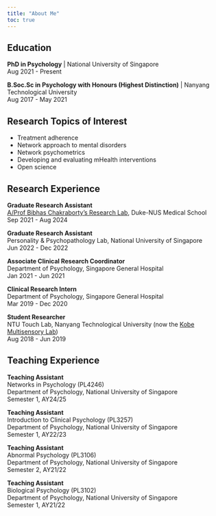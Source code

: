 ```yaml
---
title: "About Me"
toc: true
---
```


## Education

**PhD in Psychology** \| National University of Singapore\
Aug 2021 - Present

**B.Soc.Sc in Psychology with Honours (Highest Distinction)** \| Nanyang Technological University\
Aug 2017 - May 2021

## Research Topics of Interest

-   Treatment adherence
-   Network approach to mental disorders
-   Network psychometrics
-   Developing and evaluating mHealth interventions
-   Open science

## Research Experience

**Graduate Research Assistant**\
[A/Prof Bibhas Chakraborty's Research Lab](https://blog.nus.edu.sg/bibhas/), Duke-NUS Medical School\
Sep 2021 - Aug 2024

**Graduate Research Assistant**\
Personality & Psychopathology Lab, National University of Singapore\
Jun 2022 - Dec 2022

**Associate Clinical Research Coordinator**\
Department of Psychology, Singapore General Hospital\
Jan 2021 - Jun 2021

**Clinical Research Intern**\
Department of Psychology, Singapore General Hospital\
Mar 2019 - Dec 2020

**Student Researcher**\
NTU Touch Lab, Nanyang Technological University (now the [Kobe Multisensory Lab](https://touchlab.mystrikingly.com/))\
Aug 2018 - Jun 2019

## Teaching Experience

**Teaching Assistant**\
Networks in Psychology (PL4246)\
Department of Psychology, National University of Singapore\
Semester 1, AY24/25

**Teaching Assistant**\
Introduction to Clinical Psychology (PL3257)\
Department of Psychology, National University of Singapore\
Semester 1, AY22/23

**Teaching Assistant**\
Abnormal Psychology (PL3106)\
Department of Psychology, National University of Singapore\
Semester 2, AY21/22

**Teaching Assistant**\
Biological Psychology (PL3102)\
Department of Psychology, National University of Singapore\
Semester 1, AY21/22
